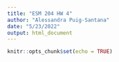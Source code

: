 ```yaml
---
title: "ESM 204 HW 4"
author: "Alessandra Puig-Santana"
date: "5/23/2022"
output: html_document
---
```


```r
knitr::opts_chunk$set(echo = TRUE)
```

